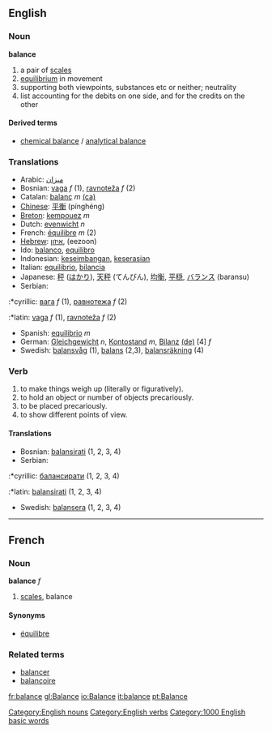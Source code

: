 ==English==

=== Noun ===
[[Category:English nouns]]
'''balance'''
# a pair of [[scales]]
# [[equilibrium]] in movement
# supporting both viewpoints, substances etc or neither; neutrality
# list accounting for the debits on one side, and for the credits on the other
====Derived terms====
*[[chemical balance]] / [[analytical balance]]

=== Translations ===
*Arabic: [[ميزان]]
*Bosnian: [[vaga]] ''f'' (1), [[ravnoteža]] ''f'' (2)
*Catalan: [[balanç]] ''m'' [[:ca:balanç|(ca)]] 
*[[Chinese]]: [[平衡]] (pínghéng)
*[[Breton]]: [[kempouez]] ''m''
*Dutch: [[evenwicht]] ''n''
*French: [[équilibre]] ''m'' (2)
*[[Hebrew]]: [[איזון]], (eezoon)
*Ido: [[balanco]], [[equilibro]]
*Indonesian: [[imbang|keseimbangan]], [[serasi|keserasian]]
*Italian: [[equilibrio]], [[bilancia]]
*Japanese: [[秤]] ([[はかり]]), [[天秤]] (てんびん), [[均衡]], [[平穏]], [[バランス]] (baransu)
*Serbian:
:*cyrillic: [[вага]] ''f'' (1), [[равнотежа]] ''f'' (2)
:*latin: [[vaga]] ''f'' (1), [[ravnoteža]] ''f'' (2)
*Spanish: [[equilibrio]] ''m''
*German: [[Gleichgewicht]] ''n'', [[Kontostand]] ''m'', [[Bilanz]] [[:de:Bilanz|(de)]] [4] ''f''
*Swedish: [[balansvåg]] (1), [[balans]] (2,3), [[balansräkning]] (4)

=== Verb ===
[[Category:English verbs]]
{{en-infl-reg-other-e|balanc|e}}
#to make things weigh up (literally or figuratively).
#to hold an object or number of objects precariously.
#to be placed precariously.
#to show different points of view.

====Translations====
*Bosnian: [[balansirati]] (1, 2, 3, 4)
*Serbian:
:*cyrillic: [[балансирати]] (1, 2, 3, 4)
:*latin: [[balansirati]] (1, 2, 3, 4)
*Swedish: [[balansera]] (1, 2, 3, 4)

----

==French==
===Noun===
'''balance''' ''f''

# [[scales]], balance

====Synonyms====
*[[équilibre]]

===Related terms===
*[[balancer]]
*[[balançoire]]
[[Category:1000 English basic words]]

[[fr:balance]]
[[gl:Balance]]
[[io:Balance]]
[[it:balance]]
[[pt:Balance]]